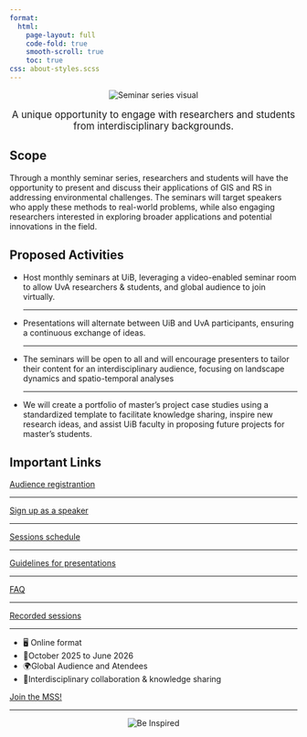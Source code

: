 ```yaml
---
format:
  html:
    page-layout: full
    code-fold: true
    smooth-scroll: true
    toc: true
css: about-styles.scss
---
```


```{=html}
<div style="text-align: center;">
  <img src="img/firstimg.png" alt="Seminar series visual" style="max-width: 100%; height: auto; object-fit: contain;" />
   <p style="margin-top: 1rem; font-size: 1.2em; color: inherit;">
      A unique opportunity to engage with researchers and students from interdisciplinary backgrounds.
  </p>
</div>

<div class="gb-wrap">
    <div class="gb-grid">
        <article class="gb-card gb-pad gb-prose" aria-labelledby="about-title">
            <h2 id="about-title">Scope</h2>
            <p>Through a monthly seminar series, researchers and students will have the opportunity to present and discuss their applications of GIS and RS in addressing environmental challenges. The seminars will target speakers who apply these methods to real-world problems, while also engaging researchers interested in exploring broader applications and potential innovations in the field.</p>
            
            <h2 id="about-title">Proposed Activities</h2>
            <ul class="mb-0">
                <li>Host monthly seminars at UiB, leveraging a video-enabled seminar room to allow UvA researchers & students, and global audience to join virtually.</li>
                <hr>
                <li>Presentations will alternate between UiB and UvA participants, ensuring a continuous exchange of ideas.</li>
                <hr>
                <li>The seminars will be open to all and will encourage presenters to tailor their content for an interdisciplinary audience, focusing on landscape dynamics and spatio-temporal analyses</li>
                <hr>
                <li>We will create a portfolio of master’s project case studies using a standardized template to facilitate knowledge sharing, inspire new research ideas, and assist UiB faculty in proposing future projects for master’s students.</li>
            </ul>
        </article>

        <aside class="gb-card gb-pad gb-aside" aria-label="Quick facts">
            <h2>Important Links</h2>
            <div class="gb-cta" role="group" aria-label="Primary actions">
            <div class="gb-stat"><a href="https://forms.office.com/pages/responsepage.aspx?id=vCSKZI2pJUCcYEjBmhQgaRDLeEr1KmNIhe_T6TpcoFxUQzJDRUM4OEFSQkdXQlpTS1BOTE9CQ1gwVi4u&origin=lprLink&route=shorturl">Audience registrantion</a></div>
            <hr>
            <div class="gb-stat"><a href="https://forms.office.com/pages/responsepage.aspx?id=vCSKZI2pJUCcYEjBmhQgaRDLeEr1KmNIhe_T6TpcoFxUQkhGQkxFMlNOWVRZSjNTNVJaTVk5R1lFWC4u&route=shorturl">Sign up as a speaker</a></div>
            <hr>
            <div class="gb-stat"><a href="https://universityofbergen-my.sharepoint.com/:x:/g/personal/augusto_naschimento_uib_no/EXfj5JpJs6dAgqwwaEASl3wBUR--hPrwcHlqLp0ppNDDrQ?e=YmdMrA">Sessions schedule</a></div>
            <hr>
            <div class="gb-stat"><a href="https://universityofbergen-my.sharepoint.com/:p:/g/personal/augusto_naschimento_uib_no/EYWphSekdnNPiXNOFh5HByMBi7LIw82K4bqjqSoKeCOUZQ?e=ZaShqm">Guidelines for presentations</a></div>
            <hr>
            <div class="gb-stat"><a href="joinmss.html#faq">FAQ</a></div>
            <hr>
            <div class="gb-stat"><a href="https://www.youtube.com/channel/UCZt7a3ArKzdqt1-BB9TX8bg">Recorded sessions</a></div>
            <hr>
            <ul class="gb-list">
                <li><span class="icon">🖥️</span><span> Online format</span></li>
                <li><span class="icon">📅</span><span>October 2025 to June 2026</span></li>
                <li><span class="icon">🌍</span><span>Global Audience and Atendees</span></li>
                <li><span class="icon">🤝</span><span>Interdisciplinary collaboration &amp; knowledge sharing</span></li>
            </ul>

            <div class="gb-cta" role="group" aria-label="Primary actions">
                <a class="gb-btn primary" href="joinmss.html">Join the MSS!</a>
            </div>
        </aside>
    </div>
</div>
<hr>
<div style="text-align: center;">
  <img src="img/img4.png" alt="Be Inspired" style="max-width: 100%; height: auto; object-fit: contain;" />
</div>
```
